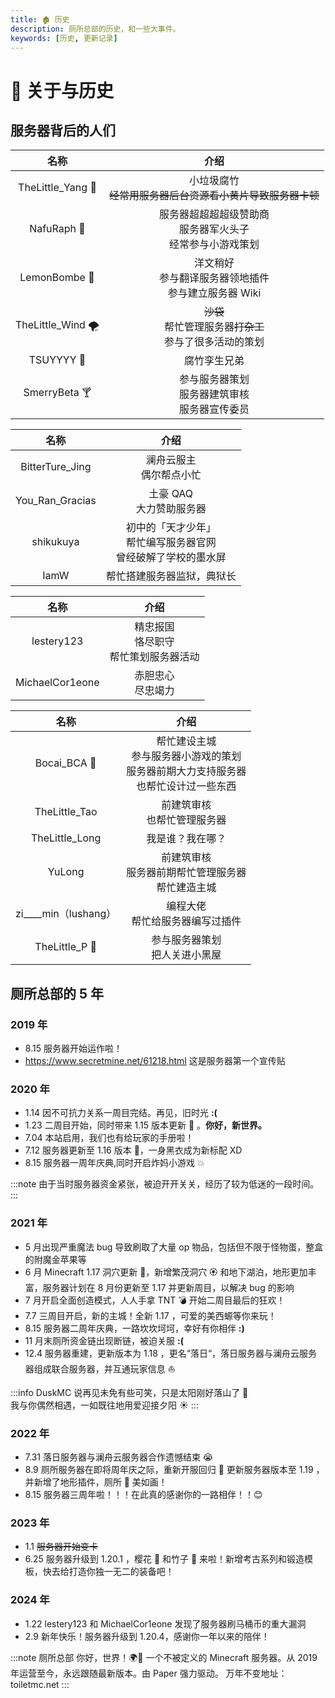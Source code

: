 ```yaml
---
title: 🏚 历史
description: 厕所总部的历史，和一些大事件。
keywords: [历史, 更新记录]
---
```



# 🧻 关于与历史

## 服务器背后的人们

<Tabs>

<TabItem value="1" label="管理组">

|       名称        |                                介绍                                 |
| :---------------: | :-----------------------------------------------------------------: |
| TheLittle_Yang 🐏 |   小垃圾腐竹<br />~~经常用服务器后台资源看小黄片导致服务器卡顿~~    |
|    NafuRaph 🧨    | 服务器超超超超级赞助商<br />服务器军火头子<br />经常参与小游戏策划  |
|   LemonBombe 🍋   | 洋文稍好<br />参与翻译服务器领地插件<br />参与建立服务器 Wiki<br /> |
| TheLittle_Wind 🌪  |  ~~沙袋~~<br />帮忙管理服务器~~打杂工~~<br />参与了很多活动的策划   |
|    TSUYYYY 👶     |                            腐竹孪生兄弟                             |
|   SmerryBeta 🍸   |       参与服务器策划<br />服务器建筑审核<br />服务器宣传委员        |

</TabItem>

<TabItem value="2" label="贡献者">

|      名称       |                                  介绍                                  |
| :-------------: | :--------------------------------------------------------------------: |
| BitterTure_Jing |                      澜舟云服主<br />偶尔帮点小忙                      |
| You_Ran_Gracias |                      土豪 QAQ<br />大力赞助服务器                      |
|    shikukuya    | 初中的「天才少年」<br />帮忙编写服务器官网<br />曾经破解了学校的墨水屏 |
|      IamW       |                       帮忙搭建服务器监狱，典狱长                       |

</TabItem>

<TabItem value="3" label="风纪委员">

|      名称       |                      介绍                      |
| :-------------: | :--------------------------------------------: |
|   lestery123    | 精忠报国<br />恪尽职守<br />帮忙策划服务器活动 |
| MichaelCor1eone |             赤胆忠心<br />尽忠竭力             |

</TabItem>

<TabItem value="4" label="退休人员">

|           名称           |                                               介绍                                               |
| :----------------------: | :----------------------------------------------------------------------------------------------: |
|       Bocai_BCA 🥬       | 帮忙建设主城<br />参与服务器小游戏的策划<br />服务器前期大力支持服务器<br />也帮忙设计过一些东西 |
|      TheLittle_Tao       |                                 前建筑审核<br />也帮忙管理服务器                                 |
|      TheLittle_Long      |                                         我是谁？我在哪？                                         |
|          YuLong          |                    前建筑审核<br />服务器前期帮忙管理服务器<br />帮忙建造主城                    |
| zi\_\_\_\_min（lushang） |                               编程大佬<br />帮忙给服务器编写过插件                               |
|      TheLittle_P 🌸      |                                参与服务器策划<br />把人关进小黑屋                                |

</TabItem>

</Tabs>

## 厕所总部的 5 年

### 2019 年

- 8.15 服务器开始运作啦！
- https://www.secretmine.net/61218.html
  这是服务器第一个宣传贴

### 2020 年

- 1.14 因不可抗力关系一周目完结。再见，旧时光 **:(**
- 1.23 二周目开始，同时带来 1.15 版本更新 🐝 。**你好，新世界。**
- 7.04 本站启用，我们也有给玩家的手册啦！
- 7.12 服务器更新至 1.16 版本 👿，一身黑衣成为新标配 XD
- 8.15 服务器一周年庆典,同时开启炸妈小游戏 💥

:::note
由于当时服务器资金紧张，被迫开开关关，经历了较为低迷的一段时间。
:::

### 2021 年

- 5 月出现严重魔法 bug 导致刷取了大量 op 物品，包括但不限于怪物蛋，整盒的附魔金苹果等
- 6 月 Minecraft 1.17 洞穴更新 🌱，新增繁茂洞穴 🏵 和地下湖泊，地形更加丰富，服务器计划在 8 月份更新至 1.17 并更新周目，以解决 bug 的影响
- 7 月开启全面创造模式，人人手拿 TNT 💣 开始二周目最后的狂欢！
- 7.7 三周目开启，新的主城！全新 1.17 ，可爱的美西螈等你来玩！
- 8.15 服务器二周年庆典，一路坎坎坷坷，幸好有你相伴 **:)**
- 11 月末厕所资金链出现断链，被迫关服 **:(**
- 12.4 服务器重建，更新版本为 1.18 ，更名“落日“，落日服务器与澜舟云服务器组成联合服务器，并互通玩家信息 ⛵

:::info DuskMC
说再见未免有些可笑，只是太阳刚好落山了 🌇  
我与你偶然相遇，一如既往地用爱迎接夕阳 ☀️
:::

### 2022 年

- 7.31 落日服务器与澜舟云服务器合作遗憾结束 😭
- 8.9 厕所服务器在即将周年庆之际，重新开服回归 🎉 更新服务器版本至 1.19 ，并新增了地形插件，厕所 🚽 美如画！
- 8.15 服务器三周年啦！！！在此真的感谢你的一路相伴！！😊

### 2023 年

- 1.1 ~~服务器开始变卡~~
- 6.25 服务器升级到 1.20.1 ，樱花 🌸 和竹子 🎍 来啦！新增考古系列和锻造模板，快去给打造你独一无二的装备吧！

### 2024 年

- 1.22 lestery123 和 MichaelCor1eone 发现了服务器刷马桶币的重大漏洞
- 2.9 新年快乐！服务器升级到 1.20.4，感谢你一年以来的陪伴！

:::note 厕所总部
你好，世界！🌍🚽 一个不被定义的 Minecraft 服务器。从 2019 年运营至今，永远跟随最新版本。由 Paper 强力驱动。 万年不变地址： toiletmc.net
:::
